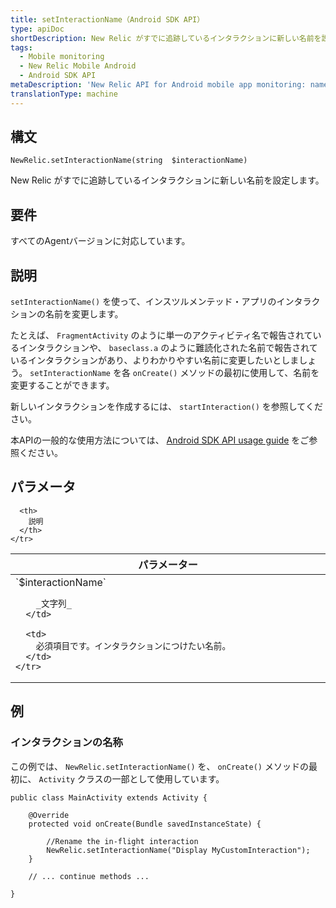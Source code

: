 ```yaml
---
title: setInteractionName（Android SDK API）
type: apiDoc
shortDescription: New Relic がすでに追跡しているインタラクションに新しい名前を設定します。
tags:
  - Mobile monitoring
  - New Relic Mobile Android
  - Android SDK API
metaDescription: 'New Relic API for Android mobile app monitoring: name an existing interaction.'
translationType: machine
---
```


## 構文

```
NewRelic.setInteractionName(string  $interactionName)
```

New Relic がすでに追跡しているインタラクションに新しい名前を設定します。

## 要件

すべてのAgentバージョンに対応しています。

## 説明

`setInteractionName()` を使って、インスツルメンテッド・アプリのインタラクションの名前を変更します。

たとえば、 `FragmentActivity` のように単一のアクティビティ名で報告されているインタラクションや、 `baseclass.a` のように難読化された名前で報告されているインタラクションがあり、よりわかりやすい名前に変更したいとしましょう。 `setInteractionName` を各 `onCreate()` メソッドの最初に使用して、名前を変更することができます。

新しいインタラクションを作成するには、 `startInteraction()` を参照してください。

本APIの一般的な使用方法については、 [Android SDK API usage guide](/docs/mobile-monitoring/new-relic-mobile-android/install-configure/work-android-sdk-api) をご参照ください。

## パラメータ

<table>
  <thead>
    <tr>
      <th width="30%">
        パラメーター
      </th>

      <th>
        説明
      </th>
    </tr>
  </thead>

  <tbody>
    <tr>
      <td>
        `$interactionName`

        _文字列_
      </td>

      <td>
        必須項目です。インタラクションにつけたい名前。
      </td>
    </tr>
  </tbody>
</table>

## 例

### インタラクションの名称

この例では、 `NewRelic.setInteractionName()` を、 `onCreate()` メソッドの最初に、 `Activity` クラスの一部として使用しています。

```
public class MainActivity extends Activity {

    @Override
    protected void onCreate(Bundle savedInstanceState) {

    	//Rename the in-flight interaction
        NewRelic.setInteractionName("Display MyCustomInteraction");
    }

    // ... continue methods ...

}
```
